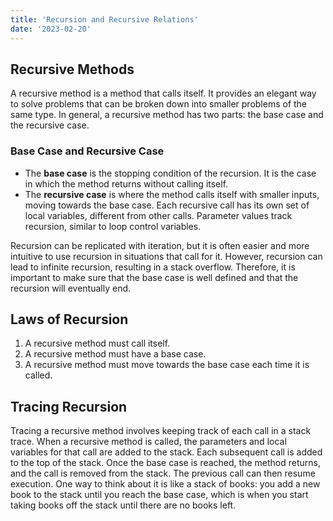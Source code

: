 ```yaml
---
title: 'Recursion and Recursive Relations'
date: '2023-02-20'
---
```


## Recursive Methods

A recursive method is a method that calls itself. It provides an elegant way to solve problems that can be broken down into smaller problems of the same type. In general, a recursive method has two parts: the base case and the recursive case.

### Base Case and Recursive Case

- The **base case** is the stopping condition of the recursion. It is the case in which the method returns without calling itself.
- The **recursive case** is where the method calls itself with smaller inputs, moving towards the base case. Each recursive call has its own set of local variables, different from other calls. Parameter values track recursion, similar to loop control variables.

Recursion can be replicated with iteration, but it is often easier and more intuitive to use recursion in situations that call for it. However, recursion can lead to infinite recursion, resulting in a stack overflow. Therefore, it is important to make sure that the base case is well defined and that the recursion will eventually end.

## Laws of Recursion

1. A recursive method must call itself.
2. A recursive method must have a base case.
3. A recursive method must move towards the base case each time it is called.

## Tracing Recursion

Tracing a recursive method involves keeping track of each call in a stack trace. When a recursive method is called, the parameters and local variables for that call are added to the stack. Each subsequent call is added to the top of the stack. Once the base case is reached, the method returns, and the call is removed from the stack. The previous call can then resume execution. One way to think about it is like a stack of books: you add a new book to the stack until you reach the base case, which is when you start taking books off the stack until there are no books left.
